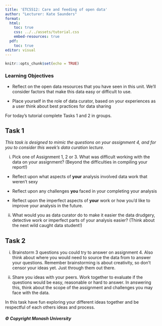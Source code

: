 ```yaml
---
title: 'ETC5512: Care and feeding of open data'
author: "Lecturer: Kate Saunders"
format: 
  html:
    toc: true
    css: ../../assets/tutorial.css
    embed-resources: true
  pdf:
    toc: true
editor: visual
---
```


```r
knitr::opts_chunk$set(echo = TRUE)
```

### Learning Objectives

-   Reflect on the open data resources that you have seen in this unit. We'll consider factors that make this data easy or difficult to use.

-   Place yourself in the role of data curator, based on your experiences as a user think about best practices for data sharing <!-- and collaboratively develop a list of good practices for data sharing. -->

For today's tutorial complete Tasks 1 and 2 in groups.

## Task 1

*This task is designed to mimic the questions on your assignment 4, and for you to consider this week's data curation lecture.*

i.  Pick one of Assignment 1, 2 or 3. What was difficult working with the data on your assignment? (Beyond the difficulties in compiling your report!)

-   Reflect upon what aspects of **your** analysis involved data work that weren't sexy

-   Reflect upon any challenges **you** faced in your completing your analysis

-   Reflect upon the imperfect aspects of **your** work or how you'd like to improve your analysis in the future.

ii. What would you as data curator do to make it easier the data drudgery, detective work or imperfect parts of your analysis easier? (Think about the next wild caught data student!)

## Task 2

i. Brainstorm 3 questions you could try to answer on assignment 4. Also think about where you would need to source the data from to answer your questions. Remember brainstorming is about creativity, so don't censor your ideas yet. Just through them out there.

ii. Share you ideas with your peers. Work together to evaluate if the questions would be easy, reasonable or hard to answer. In answering this, think about the scope of the assignment and challenges you may face with the data.

In this task have fun exploring your different ideas together and be respectful of each others ideas and process.

##### © Copyright Monash University
